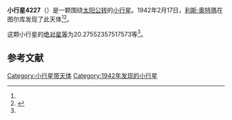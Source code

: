 {{Infobox planet
| bgcolour = #FFFFC0
| name = 4227 Kaali
| symbol = 
| image = 
| caption = 
| discovery = yes
| discovery_ref = 
| discoverer = [[利斯·奧特瑪|利斯·奧特瑪]]
| discovery_site = [[图尔库|图尔库]] 
| discovered = 1942年2月17日
| designations = yes
| mp_name = 
| named_after = 
| alt_names = 1942 DC/ 1974 WJ / 1983 GR1
| mp_category = [[主带小行星|主带小行星]]
| orbit_ref = <ref name="a">[http://ssd.jpl.nasa.gov/sbdb.cgi?sstr=4227 4227 Kaali] {{Wayback|url=http://ssd.jpl.nasa.gov/sbdb.cgi?sstr=4227 |date=20201124004420 }}，小行星數據庫瀏覽器（JPL Small-Body Database Browser）－[[美国国家航空航天局|美国国家航空航天局]]喷气推进实验室</ref>
| epoch = 2456400.5 (2013年4月18日更新)
| aphelion = {{convert|2.760069122190077|AU|km|3|abbr=on|lk=out}}
| perihelion = {{convert|2.032271941181327|AU|km|3|abbr=on}}
| semimajor = {{convert|2.396170531685702|AU|km|3|abbr=on}}
| eccentricity = 0.151866733
| period = 1354.799448 [[日|日]]<br />3.71[[儒略年|儒略年]]
| avg_speed = 
| inclination = 2.707301938548605
| asc_node = 133.0294717471805
| mean_anomaly = 
| arg_peri = 20.27552357517573
| satellites = 
| physical_characteristics = yes
| dimensions = 
| mass = 
| density = 
| surface_grav = 
| escape_velocity = 
| sidereal_day = 
| axial_tilt = 
| pole_ecliptic_lat = 
| pole_ecliptic_lon = 
| albedo = 
| temperatures= 
| temp_name1 = 
| mean_temp_1 = 
| max_temp_1 = 
| temp_name2 = 
| max_temp_2 = 
| spectral_type = 
| abs_magnitude = 20.27552357517573
}}

'''小行星4227'''（{{lang-en|4227 Kaali}}）是一颗围绕[[太阳|太阳]][[公转|公转]]的[[小行星|小行星]]。1942年2月17日，[[利斯·奧特瑪|利斯·奧特瑪]]在图尔库发现了此天体<ref name="a" /><ref>{{cite news|title=小行星列表|url=http://cfa-www.harvard.edu/iau/lists/NumberedMPs.txt|accessdate=2013-07-08|newspaper=哈佛大学|archive-date=2008-05-17|archive-url=https://web.archive.org/web/20080517010638/http://cfa-www.harvard.edu/iau/lists/NumberedMPs.txt|dead-url=no}}</ref>。

这颗小行星的[[绝对星等|绝对星等]]为20.27552357517573等<ref name="a" />。

==参考文献==
{{reflist}}
{{Minor Planet Number|[[小行星4226|小行星4226]]|[[小行星4228|小行星4228]]}}

{{小天体}}

[[Category:小行星带天体|Category:小行星带天体]]
[[Category:1942年发现的小行星|Category:1942年发现的小行星]]

{{asteroid-stub}}